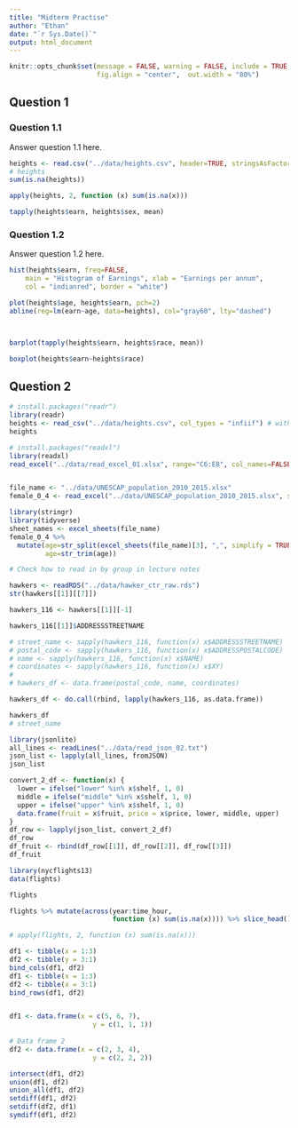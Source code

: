 ```yaml
---
title: "Midterm Practise"
author: "Ethan"
date: "`r Sys.Date()`"
output: html_document
---
```


```r
knitr::opts_chunk$set(message = FALSE, warning = FALSE, include = TRUE,
                      fig.align = "center",  out.width = "80%")
```

## Question 1
### Question 1.1
Answer question 1.1 here.

```r
heights <- read.csv("../data/heights.csv", header=TRUE, stringsAsFactors = TRUE)
# heights
sum(is.na(heights))

apply(heights, 2, function (x) sum(is.na(x)))

tapply(heights$earn, heights$sex, mean)

```

### Question 1.2
Answer question 1.2 here.

```r
hist(heights$earn, freq=FALSE,
    main = "Histogram of Earnings", xlab = "Earnings per annum",
    col = "indianred", border = "white")

plot(heights$age, heights$earn, pch=2)
abline(reg=lm(earn~age, data=heights), col="gray60", lty="dashed")



barplot(tapply(heights$earn, heights$race, mean))

boxplot(heights$earn~heights$race)
```

## Question 2

```r
# install.packages("readr")
library(readr)
heights <- read_csv("../data/heights.csv", col_types = "infiif") # with underscore, specify column types
heights

# install.packages("readxl")
library(readxl)
read_excel("../data/read_excel_01.xlsx", range="C6:E8", col_names=FALSE)


file_name <- "../data/UNESCAP_population_2010_2015.xlsx"
female_0_4 <- read_excel("../data/UNESCAP_population_2010_2015.xlsx", sheet=3)

library(stringr)
library(tidyverse)
sheet_names <- excel_sheets(file_name)
female_0_4 %>% 
  mutate(age=str_split(excel_sheets(file_name)[3], ",", simplify = TRUE)[3],
         age=str_trim(age))

# Check how to read in by group in lecture notes
```
```r
hawkers <- readRDS("../data/hawker_ctr_raw.rds")
str(hawkers[[1]][[7]])

hawkers_116 <- hawkers[[1]][-1]

hawkers_116[[1]]$ADDRESSSTREETNAME

# street_name <- sapply(hawkers_116, function(x) x$ADDRESSSTREETNAME)
# postal_code <- sapply(hawkers_116, function(x) x$ADDRESSPOSTALCODE)
# name <- sapply(hawkers_116, function(x) x$NAME)
# coordinates <- sapply(hawkers_116, function(x) x$XY)
# 
# hawkers_df <- data.frame(postal_code, name, coordinates)

hawkers_df <- do.call(rbind, lapply(hawkers_116, as.data.frame))

hawkers_df 
# street_name
```

```r
library(jsonlite)
all_lines <- readLines("../data/read_json_02.txt")
json_list <- lapply(all_lines, fromJSON)
json_list

convert_2_df <- function(x) {
  lower = ifelse("lower" %in% x$shelf, 1, 0)
  middle = ifelse("middle" %in% x$shelf, 1, 0)
  upper = ifelse("upper" %in% x$shelf, 1, 0)
  data.frame(fruit = x$fruit, price = x$price, lower, middle, upper)
}
df_row <- lapply(json_list, convert_2_df)
df_row
df_fruit <- rbind(df_row[[1]], df_row[[2]], df_row[[3]])
df_fruit

```

```r
library(nycflights13)
data(flights)

flights

flights %>% mutate(across(year:time_hour, 
                          function (x) sum(is.na(x)))) %>% slice_head()

# apply(flights, 2, function (x) sum(is.na(x)))

```

```r
df1 <- tibble(x = 1:3)
df2 <- tibble(y = 3:1)
bind_cols(df1, df2)
df1 <- tibble(x = 1:3)
df2 <- tibble(x = 3:1)
bind_rows(df1, df2)


df1 <- data.frame(x = c(5, 6, 7),     
                     y = c(1, 1, 1)) 
  
# Data frame 2 
df2 <- data.frame(x = c(2, 3, 4),        
                     y = c(2, 2, 2)) 

intersect(df1, df2)
union(df1, df2)
union_all(df1, df2)
setdiff(df1, df2)
setdiff(df2, df1)
symdiff(df1, df2)

```